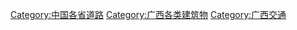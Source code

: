 [[Category:中国各省道路|Category:中国各省道路]]
[[Category:广西各类建筑物|Category:广西各类建筑物]]
[[Category:广西交通|Category:广西交通]]